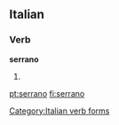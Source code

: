 ==Italian==

===Verb===
'''serrano'''

# {{form of|[[third-person|Third-person]] [[plural]] [[present tense]]|[[serrare#Italian|serrare]]|lang=Italian}}

[[Category:Italian verb forms]]

[[pt:serrano]]
[[fi:serrano]]